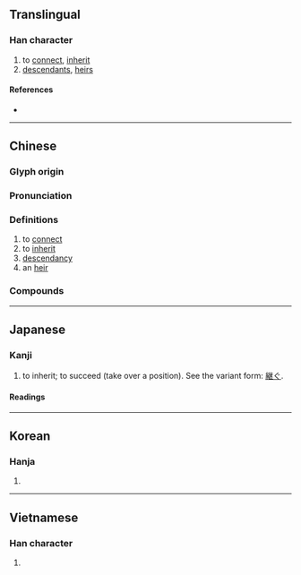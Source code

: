 {{character info/new}}
==Translingual==

===Han character===
{{Han char|rn=30|rad=口|as=10|sn=13|four=67220|canj=RBSMR|ids=⿰⿱口𠕁司}}

# to [[connect]], [[inherit]]
# [[descendant]]s, [[heir]]s

====References====
* {{Han ref|kx=0203.300|dkj=04109|dj=0426.100|hdz=10667.110|uh=55E3|ud=21987|bh=B6E0|bd=46816}}

----

==Chinese==
{{zh-forms|alt=孠}}

===Glyph origin===
{{Han etym}}

===Pronunciation===
{{zh-pron
|m=sì
|c=zi6
|h=pfs=
|md=
|mn=qz:sīr/tw,xm,zz:sū/tw:sû
|w=
|mc=y
|oc=y
|cat=
}}

===Definitions===
{{zh-hanzi}}

# to [[connect]]
# to [[inherit]]
# [[descendancy]]
# an [[heir]]

===Compounds===
{{zh-der|嗣續|嗣響|孤嗣|令嗣|嗣音|子嗣|世嗣宦族|冢嗣|嗣產|嫡嗣|嗣承|嗣徽|後嗣|嗣後|延壽添嗣|廣嗣|嗣位|哲嗣|嗣服|嗣適|嗣父母|嗣歲|嗣業|嗣息|嗣子|嗣君|嗣主|根嗣|斬宗絕嗣|求嗣|承嗣|胤嗣|立嗣|覆宗絕嗣|血嗣|繼嗣|絕嗣}}

----

==Japanese==

===Kanji===
{{ja-kanji|grade=c|rs=口10}}

# to inherit; to succeed (take over a position). See the variant form: [[継]]ぐ.

====Readings====
{{ja-readings
|on=し
|kun=つ-ぐ
}}

----

==Korean==

===Hanja===
{{ko-hanja|hangeul=사|rv=sa|mr=sa}}

# {{rfdef|ko|sort=口10}}

----

==Vietnamese==

===Han character===
{{vi-hantu|[[tự]]|rs=口10}}

# {{rfdef|vi|sort=口10}}